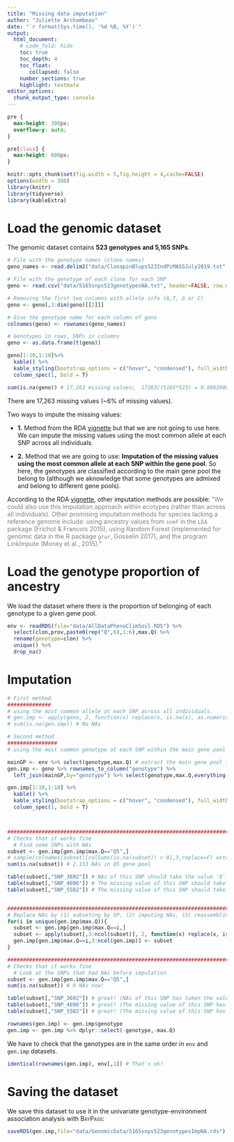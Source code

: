 ```yaml
---
title: "Missing data imputation"
author: "Juliette Archambeau"
date: "`r format(Sys.time(), '%d %B, %Y')`"
output: 
  html_document:
    # code_fold: hide
    toc: true
    toc_depth: 4
    toc_float:
       collapsed: false
    number_sections: true
    highlight: textmate
editor_options: 
  chunk_output_type: console
---
```


<style>
pre {
  overflow-x: auto;
}
pre code {
  word-wrap: normal;
  white-space: pre;
}
</style>

<style type="text/css">
div.main-container {
  max-width: 2000px;
  margin-left: auto;
  margin-right: auto;
}
</style>


```css
pre {
  max-height: 300px;
  overflow-y: auto;
}

pre[class] {
  max-height: 600px;
}
```


```r
knitr::opts_chunk$set(fig.width = 5,fig.height = 4,cache=FALSE)
options(width = 300)
library(knitr)
library(tidyverse)
library(kableExtra)
```

# Load the genomic dataset

The genomic dataset contains **523 genotypes and 5,165 SNPs**.

```r
# File with the genotype names (clone names)
geno_names <- read.delim2("data/ClonapinBlups523IndPiMASSJuly2019.txt", row.names=1)

# File with the genotype of each clone for each SNP
geno <- read.csv("data/5165snps523genotypesNA.txt", header=FALSE, row.names=1)

# Removing the first two columns with allele info (A,T, G or C)
geno <- geno[,3:dim(geno)[[2]]]

# Give the genotype name for each column of geno
colnames(geno) <- rownames(geno_names)

# Genotypes in rows, SNPs in columns
geno <- as.data.frame(t(geno))

geno[1:10,1:10]%>%
  kable() %>%
  kable_styling(bootstrap_options = c("hover", "condensed"), full_width = F) %>%
  column_spec(1, bold = T)
```

```r
sum(is.na(geno)) # 17,263 missing values;  17263/(5165*523) = 0.006390639 => ~ 6% missing values
```

There are 17,263 missing values (~6% of missing values). 

Two ways to impute the missing values:

- **1.** Method from the RDA [vignette](https://popgen.nescent.org/2018-03-27_RDA_GEA.html) but that we are not going to use here. We can impute the missing values using the most common allele at each SNP across all individuals.

- **2.** Method that we are going to use: **Imputation of the missing values using the most common allele at each SNP within the gene pool**. So here, the genotypes are classified according to the main gene pool the belong to (although we aknowledge that some genotypes are admixed and belong to different gene pools).

According to the RDA [vignette](https://popgen.nescent.org/2018-03-27_RDA_GEA.html), other imputation methods are possible: <span style="color: gray;">"We could also use this imputation approach within ecotypes (rather than across all individuals). Other promising imputation methods for species lacking a reference genome include: using ancestry values from `snmf` in the `LEA` package (Frichot & Francois 2015), using Random Forest (implemented for genomic data in the R package `grur`, Gosselin 2017), and the program LinkImpute (Money et al., 2015)."</span>


# Load the genotype proportion of ancestry

We load the dataset where there is the proportion of belonging of each genotype to a given gene pool. 

```r
env <- readRDS(file="data/AllDataPhenoClimSoil.RDS") %>% 
  select(clon,prov,paste0(rep("Q",6),1:6),max.Q) %>%  
  rename(genotype=clon) %>% 
  unique() %>% 
  drop_na()
```

# Imputation

```r
# First method
##############
# using the most common allele at each SNP across all individuals.
# gen.imp <- apply(geno, 2, function(x) replace(x, is.na(x), as.numeric(names(which.max(table(x))))))
# sum(is.na(gen.imp)) # No NAs

# Second method
################
# using the most common genotype at each SNP within the main gene pool this genotype belong to.

mainGP <- env %>% select(genotype,max.Q) # extract the main gene pool from the env dataset.
gen.imp <- geno %>% rownames_to_column("genotype") %>%  
  left_join(mainGP,by="genotype") %>% select(genotype,max.Q,everything())

gen.imp[1:10,1:10] %>%
  kable() %>%
  kable_styling(bootstrap_options = c("hover", "condensed"), full_width = F) %>%
  column_spec(1, bold = T)



############################################################################################
# Checks that it works fine
  # Find some SNPs with NAs
subset <- gen.imp[gen.imp$max.Q=="Q5",]
# sample(colnames(subset)[colSums(is.na(subset)) > 0],3,replace=F) extract some SNPs with NAs
sum(is.na(subset)) # 2,153 NAs in Q5 gene pool

table(subset[,"SNP_3692"]) # NAs of this SNP should take the value '0' after imputation.
table(subset[,"SNP_4696"]) # The missing value of this SNP should take the value '1' after imputation.
table(subset[,"SNP_5582"]) # The missing value of this SNP should take the value '0' after imputation.


############################################################################################
# Replace NAs by (1) subseting by GP, (2) imputing NAs, (3) reassembling the GP.
for(i in unique(gen.imp$max.Q)){
  subset <- gen.imp[gen.imp$max.Q==i,]
  subset <- apply(subset[,3:ncol(subset)], 2, function(x) replace(x, is.na(x), as.numeric(names(which.max(table(x))))))
  gen.imp[gen.imp$max.Q==i,3:ncol(gen.imp)] <- subset
}

############################################################################################
# Checks that it works fine
  # Look at the SNPs that had NAs before imputation
subset <- gen.imp[gen.imp$max.Q=="Q5",]
sum(is.na(subset)) # 0 NAs now!

table(subset[,"SNP_3692"]) # great! (NAs of this SNP has taken the values '0' after imputation)
table(subset[,"SNP_4696"]) # great! (The missing value of this SNP has taken the value '1' after imputation)
table(subset[,"SNP_5582"]) # great! (The missing value of this SNP has taken the value '0' after imputation)

rownames(gen.imp) <- gen.imp$genotype
gen.imp <- gen.imp %>% dplyr::select(-genotype,-max.Q)
```


We have to check that the genotypes are in the same order in `env` and `gen.imp` datasets.

```r
identical(rownames(gen.imp), env[,1]) # That's ok!
```
 
# Saving the dataset

We save this dataset to use it in the univariate genotype-environment association analysis with <span style="font-variant:small-caps;">BayPass</span>:

```r
saveRDS(gen.imp,file="data/GenomicData/5165snps523genotypesImpNA.rds")
```


